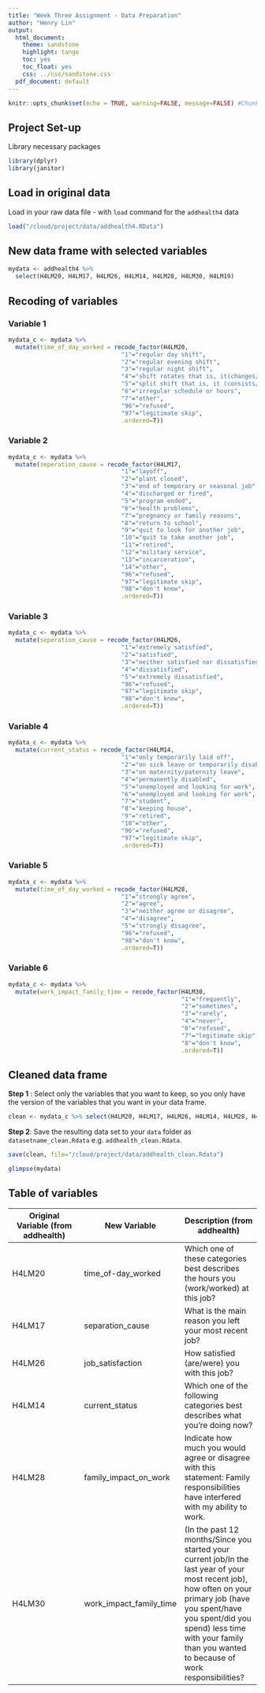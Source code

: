 ```yaml
---
title: "Week Three Assignment - Data Preparation"
author: "Henry Lin"
output:
  html_document:
    theme: sandstone
    highlight: tango
    toc: yes
    toc_float: yes
    css: ../css/sandstone.css
  pdf_document: default
---
```



```r
knitr::opts_chunk$set(echo = TRUE, warning=FALSE, message=FALSE) #Chunk default settings 
```

## Project Set-up
Library necessary packages 
```r
library(dplyr)
library(janitor)
```

## Load in original data 
Load in your raw data file - with `load` command for the `addhealth4` data
```r
load("/cloud/project/data/addhealth4.RData")
```


## New data frame with selected variables 
```r
mydata <- addhealth4 %>% 
  select(H4LM20, H4LM17, H4LM26, H4LM14, H4LM28, H4LM30, H4LM19)
```


## Recoding of variables

### Variable 1
```r
mydata_c <- mydata %>% 
  mutate(time_of_day_worked = recode_factor(H4LM20,
                                "1"="regular day shift",
                                "2"="regular evening shift",
                                "3"="regular night shift",
                                "4"="shift rotates that is, it(changes/changed) periodically from day to evening or night",
                                "5"="split shift that is, it (consists/consisted) of two distinct periods each day",
                                "6"="irregular schedule or hours",
                                "7"="other",
                                "96"="refused",
                                "97"="legitimate skip",
                                .ordered=T))
```

### Variable 2
```r
mydata_c <- mydata %>% 
  mutate(seperation_cause = recode_factor(H4LM17,
                                "1"="layoff",
                                "2"="plant closed",
                                "3"="end of temporary or seasonal job",
                                "4"="discharged or fired",
                                "5"="program ended",
                                "6"="health problems",
                                "7"="pregnancy or family reasons",
                                "8"="return to school",
                                "9"="quit to look for another job",
                                "10"="quit to take another job",
                                "11"="retired",
                                "12"="military service",
                                "13"="incarceration",
                                "14"="other",
                                "96"="refused",
                                "97"="legitimate skip",
                                "98"="don't know",
                                .ordered=T))
```

### Variable 3
```r
mydata_c <- mydata %>%
  mutate(seperation_cause = recode_factor(H4LM26,
                                "1"="extremely satisfied",
                                "2"="satisfied",
                                "3"="neither satisfied nor dissatisfied",
                                "4"="dissatisfied",
                                "5"="extremely dissatisfied",
                                "96"="refused",  
                                "97"="legitimate skip",
                                "98"="don't know",
                                .ordered=T))                                          
```

### Variable 4
```r
mydata_c <- mydata %>%
  mutate(current_status = recode_factor(H4LM14,
                                "1"="only temporarily laid off",
                                "2"="on sick leave or temporarily disabled",
                                "3"="on maternity/paternity leave",
                                "4"="permanently disabled",
                                "5"="unemployed and looking for work",
                                "6"="unemployed and looking for work",
                                "7"="student",
                                "8"="keeping house",
                                "9"="retired",
                                "10"="other",
                                "96"="refused",  
                                "97"="legitimate skip",
                                .ordered=T))    
```

### Variable 5
```r
mydata_c <- mydata %>% 
  mutate(time_of_day_worked = recode_factor(H4LM28,
                                "1"="strongly agree",
                                "2"="agree",
                                "3"="neither agree or disagree",
                                "4"="disagree",
                                "5"="strongly disagree",
                                "96"="refused",
                                "98"="don't know",
                                .ordered=T))
```

### Variable 6
```r
mydata_c <- mydata %>%
  mutate(work_impact_family_time = recode_factor(H4LM30,
                                                 "1"="frequently",
                                                 "2"="sometimes",
                                                 "3"="rarely",
                                                 "4"="never",
                                                 "6"="refused",
                                                 "7"="legitimate skip",
                                                 "8"="don't know",
                                                 .ordered=T))
```

## Cleaned data frame

**Step 1** : Select only the variables that you want to keep, so you only have the version of the variables that you want in your data frame.
```r
clean <- mydata_c %>% select(H4LM20, H4LM17, H4LM26, H4LM14, H4LM28, H4LM30)
```

**Step 2**: Save the resulting data set to your `data` folder as `datasetname_clean.Rdata` e.g. `addhealth_clean.Rdata`. 
```r
save(clean, file="/cloud/project/data/addhealth_clean.Rdata")
```

```r
glimpse(mydata)
```

## Table of variables

Original Variable (from addhealth)  |   New Variable  |    Description (from addhealth)
-------------------|-----------------|------------------
H4LM20 | time_of-day_worked | Which one of these categories best describes the hours you (work/worked) at this job?
H4LM17 | separation_cause | What is the main reason you left your most recent job?
H4LM26 | job_satisfaction | How satisfied (are/were) you with this job?
H4LM14 | current_status | Which one of the following categories best describes what you're doing now?
H4LM28 | family_impact_on_work | Indicate how much you would agree or disagree with this statement: Family responsibilities have interfered with my ability to work.
H4LM30 | work_impact_family_time | (In the past 12 months/Since you started your current job/In the last year of your most recent job), how often on your primary job (have you spent/have you spent/did you spend) less time with your family than you wanted to because of work responsibilities?